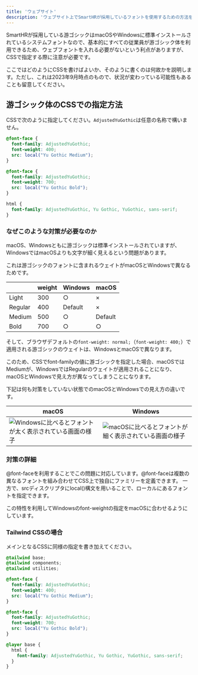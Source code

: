 ```yaml
---
title: 'ウェブサイト'
description: 'ウェブサイト上でSmartHRが採用しているフォントを使用するための方法を説明します。'
---
```



SmartHRが採用している游ゴシックはmacOSやWindowsに標準インストールされているシステムフォントなので、基本的にすべての従業員が游ゴシック体を利用できるため、ウェブフォントを入れる必要がないという利点がありますが、CSSで指定する際に注意が必要です。

ここではどのようにCSSを書けばよいか、そのように書くのは何故かを説明します。ただし、これは2023年9月時点のもので、状況が変わっている可能性もあることも留意してください。

## 游ゴシック体のCSSでの指定方法

CSSで次のように指定してください。`AdjustedYuGothic`は任意の名称で構いません。

```css codeBlock
@font-face {
  font-family: AdjustedYuGothic;
  font-weight: 400;
  src: local("Yu Gothic Medium");
}

@font-face {
  font-family: AdjustedYuGothic;
  font-weight: 700;
  src: local("Yu Gothic Bold");
}

html {
  font-family: AdjustedYuGothic, Yu Gothic, YuGothic, sans-serif;
}
```

### なぜこのような対策が必要なのか

macOS、Windowsともに游ゴシックは標準インストールされていますが、WindowsではmacOSよりも文字が細く見えるという問題があります。

これは游ゴシックのフォントに含まれるウェイトがmacOSとWindowsで異なるためです。

|          |  weight |  Windows |  macOS  |
|  ---     |  :---   |  :---    | :---    |
|  Light   |  300    |  ○       | ×       |
|  Regular |  400    |  Default | ×       |
|  Medium  |  500    |  ○       | Default |
|  Bold    |  700	   |  ○       | ○       |

そして、ブラウザデフォルトの`font-weight: normal;`（`font-weight: 400;`）で適用される游ゴシックのウェイトは、WindowsとmacOSで異なります。

このため、CSSでfont-familyの値に游ゴシックを指定した場合、macOSではMediumが、WindowsではRegularのウェイトが適用されることになり、macOSとWindowsで見え方が異なってしまうことになります。

下記は何も対策をしていない状態でのmacOSとWindowsでの見え方の違いです。

|  macOS   |  Windows |
|  ---     |  ---     |
|  ![Windowsに比べるとフォントが太く表示されている画面の様子](./images/yu-gothic-mac.png)|![macOSに比べるとフォントが細く表示されている画面の様子](./images/yu-gothic-win.png)|


### 対策の詳細

@font-faceを利用することでこの問題に対応しています。@font-faceは複数の異なるフォントを組み合わせてCSS上で独自にファミリーを定義できます。
一方で、srcディスクリプタにlocal()構文を用いることで、ローカルにあるフォントを指定できます。

この特性を利用してWindowsのfont-weightの指定をmacOSに合わせるようにしています。

### Tailwind CSSの場合

メインとなるCSSに同様の指定を書き加えてください。

```css codeBlock
@tailwind base;
@tailwind components;
@tailwind utilities;

@font-face {
  font-family: AdjustedYuGothic;
  font-weight: 400;
  src: local("Yu Gothic Medium");
}

@font-face {
  font-family: AdjustedYuGothic;
  font-weight: 700;
  src: local("Yu Gothic Bold");
}

@layer base {
  html {
    font-family: AdjustedYuGothic, Yu Gothic, YuGothic, sans-serif;
  }
}
```
